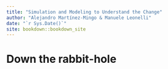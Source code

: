 ```yaml
--- 
title: "Simulation and Modeling to Understand the Change"
author: "Alejandro Martínez-Mingo & Manuele Leonelli"
date: "`r Sys.Date()`"
site: bookdown::bookdown_site
---
```


# Down the rabbit-hole


